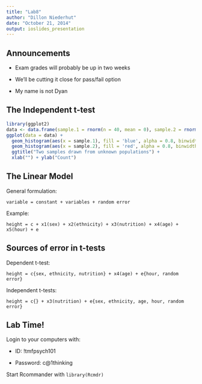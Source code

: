 ```yaml
---
title: "Lab8"
author: "Dillon Niederhut"
date: "October 21, 2014"
output: ioslides_presentation
---
```


## Announcements

- Exam grades will probably be up in two weeks

- We'll be cutting it close for pass/fail option

- My name is not Dyan

## The Independent t-test

```r
library(ggplot2)
data <- data.frame(sample.1 = rnorm(n = 40, mean = 0), sample.2 = rnorm(n = 40, mean = 1))
ggplot(data = data) + 
  geom_histogram(aes(x = sample.1), fill = 'blue', alpha = 0.8, binwidth = 0.25) + 
  geom_histogram(aes(x = sample.2), fill = 'red', alpha = 0.8, binwidth = 0.25) + 
  ggtitle("Two samples drawn from unknown populations") + 
  xlab("") + ylab("Count")
```

## The Linear Model

General formulation:

`variable = constant + variables + random error`

Example:

`height = c + x1(sex) + x2(ethnicity) + x3(nutrition) + x4(age) + x5(hour) + e`

## Sources of error in t-tests

Dependent t-test:

`height = c{sex, ethnicity, nutrition} + x4(age) + e{hour, random error}`

Independent t-tests:

`height = c{} + x3(nutrition) + e{sex, ethnicity, age, hour, random error}` 

## Lab Time!

Login to your computers with:

- ID: !tmfpsych101

- Password: c@1thinking

Start Rcommander with `library(Rcmdr)`
